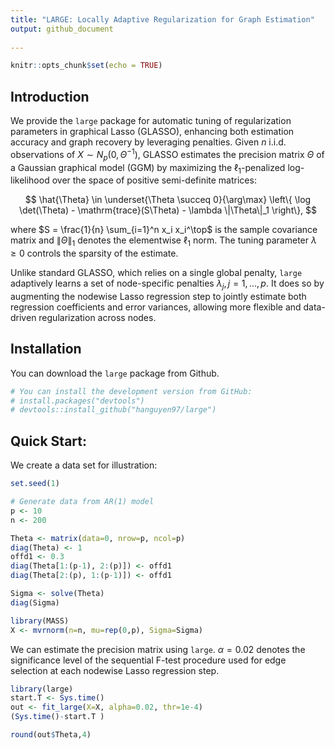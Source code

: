 ```yaml
---
title: "LARGE: Locally Adaptive Regularization for Graph Estimation"
output: github_document
  
---
```


```r
knitr::opts_chunk$set(echo = TRUE)
```

## Introduction

We provide the `large` package for automatic tuning of regularization parameters in graphical Lasso (GLASSO), enhancing both estimation accuracy and graph recovery by leveraging \emph{node-specific} penalties. Given $n$ i.i.d. observations of $X \sim N_p(0, \Theta^{-1})$, GLASSO estimates the precision matrix $\Theta$ of a Gaussian graphical model (GGM) by maximizing the $\ell_1$-penalized log-likelihood over the space of positive semi-definite matrices:
<p>
$$
    \hat{\Theta} \in \underset{\Theta \succeq 0}{\arg\max} \left\{ \log \det(\Theta) - \mathrm{trace}(S\Theta) - \lambda \|\Theta\|_1 \right\},
$$
</p> 
where $S = \frac{1}{n} \sum_{i=1}^n x_i x_i^\top$ is the sample covariance matrix and $\|\Theta\|_1$ denotes the elementwise $\ell_1$ norm. The tuning parameter $\lambda \geq 0$ controls the sparsity of the estimate.

Unlike standard GLASSO, which relies on a single global penalty, `large` adaptively learns a set of node-specific penalties $\lambda_j, j = 1, \ldots, p$. It does so by augmenting the nodewise Lasso regression step to jointly estimate both regression coefficients and error variances, allowing more flexible and data-driven regularization across nodes.


## Installation

You can download the `large` package from Github.

```r
# You can install the development version from GitHub:
# install.packages("devtools")
# devtools::install_github("hanguyen97/large")
```

## Quick Start: 

We create a data set for illustration:

```r
set.seed(1)

# Generate data from AR(1) model
p <- 10
n <- 200

Theta <- matrix(data=0, nrow=p, ncol=p)
diag(Theta) <- 1
offd1 <- 0.3
diag(Theta[1:(p-1), 2:(p)]) <- offd1
diag(Theta[2:(p), 1:(p-1)]) <- offd1

Sigma <- solve(Theta)
diag(Sigma)

library(MASS)
X <- mvrnorm(n=n, mu=rep(0,p), Sigma=Sigma)
```


We can estimate the precision matrix using `large`. $\alpha = 0.02$ denotes the significance level of the sequential F-test procedure used for edge selection at each nodewise Lasso regression step.

```r
library(large)
start.T <- Sys.time()
out <- fit_large(X=X, alpha=0.02, thr=1e-4)
(Sys.time()-start.T )

round(out$Theta,4)
```
